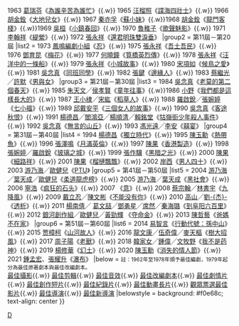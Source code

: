 {{Navbox
|name = 金馬獎最佳原著劇本
|titlestyle = background: #eedd82
|title = [[金馬獎]][[金馬獎最佳原著劇本|最佳原著劇本]]
|groupstyle = background: #eee8aa
|group1 = 第1屆－第10屆
|list1 = 1962 [[秦亦孚]]《[[星星月亮太陽 (1961年電影)|星星月亮太陽]]》{{.w}} 1963 [[岳楓 (導演)|葛瑞芬]]《[[為誰辛苦為誰忙]]》{{.w}} 1965 [[汪榴照]]《[[諜海四壯士]]》{{.w}} 1966 [[胡金銓]]《[[大地兒女]]》{{.w}} 1967 [[秦亦孚]]《[[蘇小妹 (電影)|蘇小妹]]》{{.w}}1968 [[胡金銓]]《[[龍門客棧]]》{{.w}}1969 [[吳桓 (臺灣)|吳桓]]《[[小鎮春回]]》{{.w}} 1970 [[魯稚子]]《[[歌聲魅影 (1970年電影)|歌聲魅影]]》{{.w}} 1971 [[李翰祥]]《[[緹縈 (電影)|緹縈]]》{{.w}} 1972 [[張永祥 (台灣)|張永祥]]《[[還君明珠雙淚垂]]》
|group2 = 第11屆－第20屆
|list2 = 1973 [[鳳鳴編劇小組]]《[[忍]]》{{.w}} 1975 [[張永祥 (台灣)|張永祥]]《[[吾土吾民]]》{{.w}} 1976 [[鄧育昆]]《[[梅花 (電影)|梅花]]》{{.w}} 1977 [[何曉鐘]]《[[筧橋英烈傳]]》{{.w}} 1978 [[張永祥 (台灣)|張永祥]]《[[汪洋中的一條船 (電影)|汪洋中的一條船]]》{{.w}} 1979 [[張永祥 (台灣)|張永祥]]《[[小城故事]]》{{.w}} 1980 [[宋項如]]《[[候鳥之愛]]》{{.w}} 1981 [[吳念真]]《[[同班同學 (1981年電影)|同班同學]]》{{.w}} 1982 [[張鍵 (編劇)|張鍵]]《[[邊緣人 (電影)|邊緣人]]》{{.w}} 1983 [[蔡繼光]]╱[[許默]]《[[男與女 (1983年電影)|男與女]]》
|group3 = 第21屆－第30屆
|list3 = 1984 [[吳念真]]《[[老莫的第二個春天]]》{{.w}} 1985 [[朱天文]]╱[[侯孝賢]]《[[童年往事]]》{{.w}}1986 [[小野]]《[[我們都是這樣長大的 (1986年電影)|我們都是這樣長大的]]》{{.w}} 1987 [[王小棣]]╱[[宋紘]]《[[稻草人 (電影)|稻草人]]》{{.w}} 1988 [[羅啟銳]]╱[[張婉婷]]《[[七小福 (1988年電影)|七小福]]》{{.w}} 1989 [[邱剛健|邱戴安平]]《[[三個女人的故事]]》{{.w}} 1990 [[吳念真]]《[[客途秋恨 (1990年電影)|客途秋恨]]》{{.w}} 1991 [[楊德昌]]╱[[鴻鴻|閻鴻亞]]╱[[楊順清]]╱[[賴銘堂]]《[[牯嶺街少年殺人事件]]》{{.w}} 1992 [[吳念真]]《[[無言的山丘]]》{{.w}} 1993 [[馮光遠]]╱[[李安]]《[[囍宴 (電影)|囍宴]]》
|group4 = 第31屆－第40屆
|list4 = 1994 [[楊德昌]]《[[獨立時代]]》{{.w}} 1995 [[陳玉勳]]《[[熱帶魚 (電影)|熱帶魚]]》{{.w}} 1996 [[張澤鳴]]《[[月滿英倫]]》{{.w}} 1997 [[陈果_(导演)|陳果]]《[[香港製造]]》{{.w}} 1998 [[張婉婷]]╱[[羅啟銳]]《[[玻璃之城]]》{{.w}} 1999 [[張作驥]]《[[黑暗之光]]》{{.w}} 2000 [[陈果_(导演)|陳果]]《[[細路祥 (1999年電影)|細路祥]]》{{.w}} 2001 [[陈果_(导演)|陳果]]《[[榴槤飄飄]]》{{.w}} 2002 [[岸西]]《[[男人四十]]》{{.w}} 2003 [[游乃海]]╱[[歐健兒]]《[[PTU (電影)|PTU]]》
|group5 = 第41屆－第50屆
|list5 = 2004 [[游乃海]]╱[[葉天成]]╱[[歐健兒]]《[[柔道龍虎榜]]》{{.w}} 2005 [[游乃海]]╱[[葉天成]]《[[黑社會 (電影)|黑社會]]》{{.w}} 2006 [[寧浩]]《[[疯狂的石头]]》{{.w}} 2007 {{link-en|托尼·艾雷斯|Tony Ayres}}《[[意 (電影)|意]]》{{.w}} 2008 [[蔡宗翰]]╱[[林書宇]]《[[九降風 (電影)|九降風]]》{{.w}} 2009 [[戴立忍]]╱[[陳文彬]]《[[不能没有你]]》{{.w}} 2010 [[高山 (編劇)|高山]]╱[[劉杰 (導演)|劉-{杰}-]]《[[透析 (電影)|透析]]》{{.w}} 2011 [[楊南倩]]╱ [[葛文喆]]╱[[鄧勇星]]╱[[席然]]╱[[秦海璐]]《[[到阜阳六百里]]》{{.w}} 2012 [[銀河映像|銀河創作組]]╱[[歐健兒]]╱[[黃勁輝]] 《[[夺命金]]》{{.w}} 2013 [[陳哲藝]]《[[爸媽不在家]]》
|group6 = 第51屆－第60屆
|list6 = 2014 [[易智言]]《[[行動代號：孫中山]]》{{.w}} 2015 [[贾樟柯]]《[[山河故人]]》{{.w}} 2016 [[龍文康]]╱[[伍奇偉]]╱[[麥天樞]]《[[樹大招風]]》{{.w}} 2017 [[周子陽]]《[[老獸]]》{{.w}} 2018 [[韓家女]]╱[[鍾偉]]╱[[文牧野]]《[[我不是药神]]》{{.w}} 2019 [[楊修華]]《[[幻土]]》{{.w}} 2020 [[陳玉勳]]《[[消失的情人節]]》{{.w}} 2021 [[鍾孟宏]]、[[張耀升 (小說家)|張耀升]]《[[瀑布 (電影)|瀑布]]》
|below = <small>註：1962年至1978年頒予最佳編劇，1979年起分為最佳原著劇本與最佳改編劇本。</small><br/>[[金馬獎最佳攝影|最佳攝影]]{{.w}} [[金馬獎最佳剪輯|最佳剪輯]]{{.w}} [[金馬獎最佳音效|最佳音效]]{{.w}} [[金馬獎最佳改編劇本|最佳改編劇本]]{{.w}} [[金馬獎最佳劇情片|最佳劇情片]]{{.w}} [[金馬獎最佳創作短片|最佳創作短片]]{{.w}} [[金馬獎最佳紀錄片|最佳紀錄片]]{{.w}} [[金馬獎最佳動畫長片|最佳動畫長片]]{{.w}} [[金馬獎觀眾票選最佳影片|觀眾票選最佳影片]]{{.w}} [[金馬獎最佳導演|最佳導演]]{{.w}} [[金馬獎最佳新導演|最佳新導演]]
|belowstyle = background: #f0e68c; text-align: center
}}<noinclude>
[[Category:金馬獎模板|D]]
[[Category:金馬獎最佳編劇獲得者| ]]
[[Category:金馬獎最佳原著劇本獎獲得者| ]]
[[Category:金馬獎最佳原著劇本獲獎電影| ]]
</noinclude>